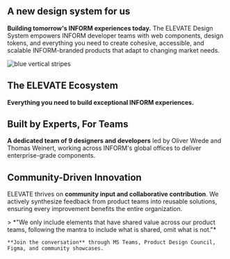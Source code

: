 
## A new design system for us

<PageDescription>

**Building tomorrow's INFORM experiences today.** The ELEVATE Design
    System empowers INFORM developer teams with web components, design tokens,
    and everything you need to create cohesive, accessible, and scalable
    INFORM-branded products that adapt to changing market needs.

</PageDescription>

<FeatureCard2
    color="dark"
    href="/getting-started"
    title="Getting started"
    actionIcon="arrowRight"
    >

![blue vertical stripes](../images/blue-stripes.jpg)

</FeatureCard2>

## The ELEVATE Ecosystem

**Everything you need to build exceptional INFORM experiences.**

<Row className="resource-card-group">
  <Column colMd={4} colLg={4} noGutterSm>
    <ResourceCard2
      href="https://github.com/inform-elevate/elevate-core-ui"
      title="Core UI Library"
      subTitle="40+ Web Components, Storybook documentation"
      actionIcon="launch"
      aspectRatio="2:1"
      color="dark"
    />
  </Column>
  <Column colMd={4} colLg={4} noGutterSm>
    <ResourceCard2
      href="https://github.com/inform-elevate/elevate-design-tokens"
      title="Design Tokens"
      subTitle="3-tier architecture: Primitive → Alias → Component"
      actionIcon="launch"
      aspectRatio="2:1"
      color="dark"
    />
  </Column>
  <Column colMd={4} colLg={4} noGutterSm>
    <ResourceCard2
      href="https://github.com/inform-elevate/elevate-icons"
      title="Custom Icons"
      subTitle="SVG icons with TypeScript constants"
      actionIcon="launch"
      aspectRatio="2:1"
      color="dark"
    />
  </Column>
</Row>

## Built by Experts, For Teams

**A dedicated team of 9 designers and developers** led by Oliver Wrede and Thomas Weinert, working across INFORM's global offices to deliver enterprise-grade components.

<Row>
  <Column colMd={6} colLg={6}>
    <ResourceCard2
      href="https://confluence.inform-software.com/x/5dM6D"
      title="Current Status"
      subTitle="Alpha 1 releases throughout 2025, 1.0 production ready November 2025"
      actionIcon="launch"
      aspectRatio="2:1"
      color="light"
    />
  </Column>
  <Column colMd={6} colLg={6}>
    <ResourceCard2
      href="https://www.inform-software.design/"
      title="INFORM Corporate Design"
      subTitle="Brand guidelines and design principles for enterprise software"
      actionIcon="launch"
      aspectRatio="2:1"
      color="light"
    />
  </Column>
</Row>

## Community-Driven Innovation

ELEVATE thrives on **community input and collaborative contribution**. We actively synthesize feedback from product teams into reusable solutions, ensuring every improvement benefits the entire organization.

<Row>
  <Column colMd={12} colLg={8}>
    > *"We only include elements that have shared value across our product teams, following the mantra to include what is shared, omit what is not."*
    
    **Join the conversation** through MS Teams, Product Design Council, Figma, and community showcases.
  </Column>
</Row>
